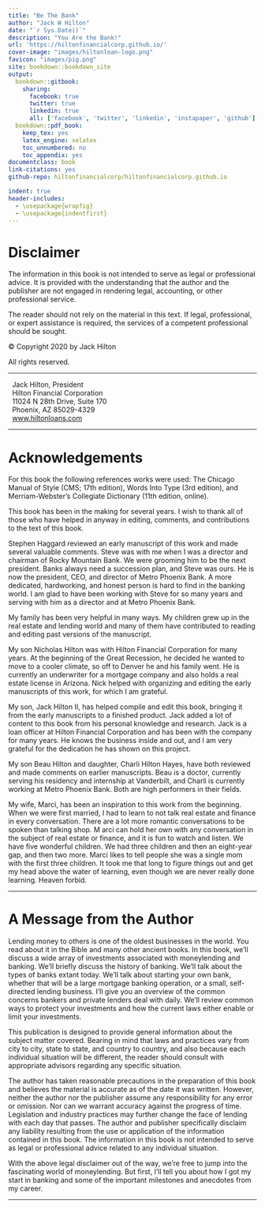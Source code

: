 ```yaml
--- 
title: "Be The Bank"
author: "Jack W Hilton"
date: "`r Sys.Date()`"
description: "You Are the Bank!"
url: 'https://hiltonfinancialcorp.github.io/'
cover-image: "images/hiltonloan-logo.png"
favicon: "images/pig.png"
site: bookdown::bookdown_site
output: 
  bookdown::gitbook:
    sharing:
      facebook: true
      twitter: true
      linkedin: true
      all: ['facebook', 'twitter', 'linkedin', 'instapaper', 'github']
  bookdown::pdf_book:
    keep_tex: yes
    latex_engine: xelatex
    toc_unnumbered: no
    toc_appendix: yes
documentclass: book
link-citations: yes
github-repo: hiltonfinancialcorp/hiltonfinancialcorp.github.io

indent: true
header-includes:
  - \usepackage{wrapfig}
  - \usepackage{indentfirst}
---
```



# Disclaimer {- #disclaimer}

The information in this book is not intended to serve as legal or professional advice. 
It is provided with the understanding that the author and the publisher are not engaged in rendering legal, accounting, or other professional service.

The reader should not rely on the material in this text. 
If legal, professional, or expert assistance is required, the services of a competent professional should be sought. 

© Copyright 2020 by Jack Hilton 

All rights reserved.

---

|   Jack Hilton, President
|   Hilton Financial Corporation 
|   11024 N 28th Drive, Suite 170 
|   Phoenix, AZ 85029-4329
|   [www.hiltonloans.com](https://www.hiltonloans.com/)

---

# Acknowledgements {- #acknowledgements}

For this book the following references works were used: 
The Chicago Manual of Style (CMS; 17th edition), 
Words Into Type (3rd edition), 
and Merriam-Webster’s Collegiate Dictionary (11th edition, online).

This book has been in the making for several years. 
I wish to thank all of those who have helped in anyway in editing, comments, and contributions to the text of this book.

Stephen Haggard reviewed an early manuscript of this work and made several valuable comments. 
Steve was with me when I was a director and chairman of Rocky Mountain Bank. 
We were grooming him to be the next president. 
Banks always need a succession plan, and Steve was ours. 
He is now the president, CEO, and director of Metro Phoenix Bank. 
A more dedicated, hardworking, and honest person is hard to find in the banking world. 
I am glad to have been working with Steve for so many years and serving with him as a director and at Metro Phoenix Bank. 

My family has been very helpful in many ways. 
My children grew up in the real estate and lending world 
and many of them have contributed to reading and editing past versions of the manuscript.

My son Nicholas Hilton was with Hilton Financial Corporation for many years. 
At the beginning of the Great Recession, 
he decided he wanted to move to a cooler climate, 
so off to Denver he and his family went. 
He is currently an underwriter for a mortgage company and also holds a real estate license in Arizona. 
Nick helped with organizing and editing the early manuscripts of this work, for which I am grateful.

My son, Jack Hilton II, has helped compile and edit this book, 
bringing it from the early manuscripts to a finished product. 
Jack added a lot of content to this book from his personal knowledge and research. 
Jack is a loan officer at Hilton Financial Corporation 
and has been with the company for many years. 
He knows the business inside and out, 
and I am very grateful for the dedication he has shown on this project.

My son Beau Hilton and daughter, Charli Hilton Hayes, 
have both reviewed and made comments on earlier manuscripts. 
Beau is a doctor, currently serving his residency and internship at Vanderbilt, 
and Charli is currently working at Metro Phoenix Bank. 
Both are high performers in their fields.

My wife, Marci, has been an inspiration to this work from the beginning. 
When we were first married, I had to learn to not talk real estate and finance in every conversation. 
There are a lot more romantic conversations to be spoken than talking shop. M
arci can hold her own with any conversation in the subject of real estate or finance, 
and it is fun to watch and listen. 
We have five wonderful children. 
We had three children and then an eight-year gap, and then two more. 
Marci likes to tell people she was a single mom with the first three children. 
It took me that long to figure things out and get my head above the water of learning, 
even though we are never really done learning. 
Heaven forbid.

---

# A Message from the Author {- #authormessage}

Lending money to others is one of the oldest businesses in the world. 
You read about it in the Bible and many other ancient books. 
In this book, we’ll discuss a wide array of investments associated with moneylending and banking. 
We’ll briefly discuss the history of banking. 
We’ll talk about the types of banks extant today. 
We’ll talk about starting your own bank, 
whether that will be a large mortgage banking operation, 
or a small, self-directed lending business. 
I’ll give you an overview of the common concerns bankers and private lenders deal with daily. 
We’ll review common ways to protect your investments and how the current laws either enable or limit your investments.

This publication is designed to provide general information about the subject matter covered. 
Bearing in mind that laws and practices vary from city to city, state to state, and country to country, 
and also because each individual situation will be different, 
the reader should consult with appropriate advisors regarding any specific situation. 

The author has taken reasonable precautions in the preparation of this book 
and believes the material is accurate as of the date it was written. 
However, neither the author nor the publisher assume any responsibility for any error or omission. 
Nor can we warrant accuracy against the progress of time. 
Legislation and industry practices may further change the face of lending with each day that passes. 
The author and publisher specifically disclaim any liability resulting from the use or application of the information contained in this book. 
The information in this book is not intended to serve as legal or professional advice related to any individual situation.

With the above legal disclaimer out of the way, 
we’re free to jump into the fascinating world of moneylending. 
But first, I’ll tell you about how I got my start in banking 
and some of the important milestones and anecdotes from my career. 


---
